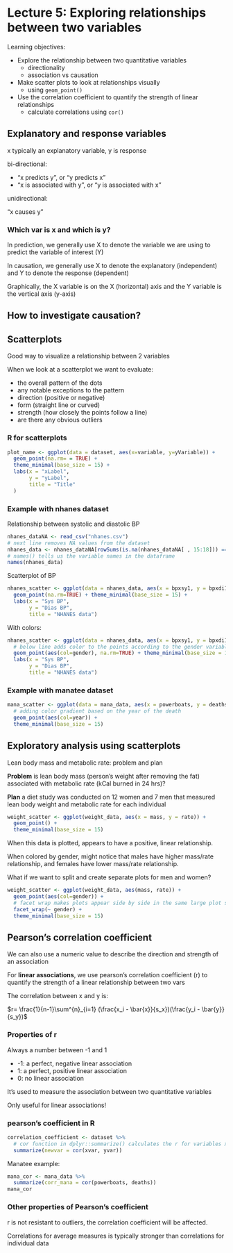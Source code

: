# Lecture 5: Exploring relationships between two variables

Learning objectives:

- Explore the relationship between two quantitative variables
  - directionality
  - association vs causation
- Make scatter plots to look at relationships visually
  - using `geom_point()`
- Use the correlation coefficient to quantify the strength of linear relationships
  - calculate correlations using `cor()`

## Explanatory and response variables

x typically an explanatory variable, y is response

bi-directional:

- "x predicts y", or "y predicts x"
- "x is associated with y", or "y is associated with x"

unidirectional:

"x causes y"

### Which var is x and which is y?

In prediction, we generally use X to denote the variable we are using to predict the variable of interest (Y)

In causation, we generally use X to denote the explanatory (independent) and Y to denote the response (dependent)

Graphically, the X variable is on the X (horizontal) axis and the Y variable is the vertical axis (y-axis)

## How to investigate causation?

## Scatterplots

Good way to visualize a relationship between 2 variables

When we look at a scatterplot we want to evaluate:

- the overall pattern of the dots
- any notable exceptions to the pattern
- direction (positive or negative)
- form (straight line or curved)
- strength (how closely the points follow a line)
- are there any obvious outliers

### R for scatterplots

```r
plot_name <- ggplot(data = dataset, aes(x=variable, y=yVariable)) +
  geom_point(na.rm= = TRUE) +
  theme_minimal(base_size = 15) +
  labs(x = "xLabel",
       y = "yLabel",
       title = "Title"
  )

```

### Example with nhanes dataset

Relationship between systolic and diastolic BP

```r
nhanes_dataNA <- read_csv("nhanes.csv")
# next line removes NA values from the dataset
nhanes_data <- nhanes_dataNA[rowSums(is.na(nhanes_dataNA[ , 15:18])) ==0, ]
# names() tells us the variable names in the dataframe
names(nhanes_data)
```

Scatterplot of BP

```r
nhanes_scatter <- ggplot(data = nhanes_data, aes(x = bpxsy1, y = bpxdi1)) +
  geom_point(na.rm=TRUE) + theme_minimal(base_size = 15) +
  labs(x = "Sys BP",
       y = "Dias BP",
       title = "NHANES data")
```

With colors:

```r
nhanes_scatter <- ggplot(data = nhanes_data, aes(x = bpxsy1, y = bpxdi1)) +
  # below line adds color to the points according to the gender variable, and `na.rm = TRUE` removes NA values from the scatterplot
  geom_point(aes(col=gender), na.rm=TRUE) + theme_minimal(base_size = 15) +
  labs(x = "Sys BP",
       y = "Dias BP",
       title = "NHANES data")
```

### Example with manatee dataset

```r
mana_scatter <- ggplot(data = mana_data, aes(x = powerboats, y = deaths)) +
  # adding color gradient based on the year of the death
  geom_point(aes(col=year)) +
  theme_minimal(base_size = 15)
```

## Exploratory analysis using scatterplots

Lean body mass and metabolic rate: problem and plan

**Problem** is lean body mass (person's weight after removing the fat) associated with metabolic rate (kCal burned in 24 hrs)?

**Plan** a diet study was conducted on 12 women and 7 men that measured lean body weight and metabolic rate for each individual

```r
weight_scatter <- ggplot(weight_data, aes(x = mass, y = rate)) + 
  geom_point() +
  theme_minimal(base_size = 15)

```

When this data is plotted, appears to have a positive, linear relationship.

When colored by gender, might notice that males have higher mass/rate relationship, and females have lower mass/rate relationship.

What if we want to split and create separate plots for men and women?

```r
weight_scatter <- ggplot(weight_data, aes(mass, rate)) +
  geom_point(aes(col=gender)) +
  # facet wrap makes plots appear side by side in the same large plot split by gender
  facet_wrap(~ gender) +
  theme_minimal(base_size = 15)
```

## Pearson's correlation coefficient

We can also use a numeric value to describe the direction and strength of an association

For **linear associations**, we use pearson's correlation coefficient (r) to quantify the strength of a linear relationship between two vars

The correlation between x and y is:

$r= \frac{1}{n-1}\sum^{n}_{i=1} (\frac{x_i - \bar{x}}{s_x})(\frac{y_i - \bar{y}}{s_y})$

### Properties of r

Always a number between -1 and 1

- -1: a perfect, negative linear association
- 1: a perfect, positive linear association
- 0: no linear association

It's used to measure the association between two quantitative variables

Only useful for linear associations!

### pearson's coefficient in R

```r
correlation_coefficient <- dataset %>%
  # cor function in dplyr::summarize() calculates the r for variables x, y
  summarize(newvar = cor(xvar, yvar))
```

Manatee example:

```r
mana_cor <- mana_data %>%
  summarize(corr_mana = cor(powerboats, deaths))
mana_cor
```

### Other properties of Pearson's coefficient

r is not resistant to outliers, the correlation coefficient will be affected.

Correlations for average measures is typically stronger than correlations for individual data
